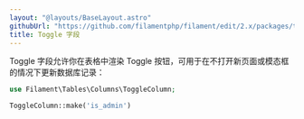 ```yaml
---
layout: "@layouts/BaseLayout.astro"
githubUrl: "https://github.com/filamentphp/filament/edit/2.x/packages/tables/docs/03-columns/09-toggle.md"
title: Toggle 字段
---
```


Toggle 字段允许你在表格中渲染 Toggle 按钮，可用于在不打开新页面或模态框的情况下更新数据库记录：

```php
use Filament\Tables\Columns\ToggleColumn;

ToggleColumn::make('is_admin')
```
